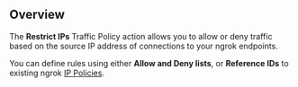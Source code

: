 ## Overview

The **Restrict IPs** Traffic Policy action allows you to allow or deny traffic based on the source IP address of connections to your ngrok endpoints.

You can define rules using either **Allow and Deny lists**, or **Reference IDs** to existing ngrok [IP Policies](/api-reference/ippolicies/list).
